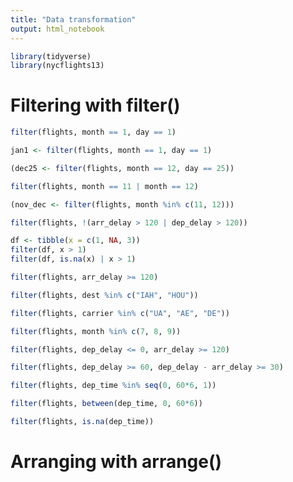 ```yaml
---
title: "Data transformation"
output: html_notebook
---
```



```r
library(tidyverse)
library(nycflights13)
```

# Filtering with filter()

```r
filter(flights, month == 1, day == 1)
```

```r
jan1 <- filter(flights, month == 1, day == 1)
```

```r
(dec25 <- filter(flights, month == 12, day == 25))
```

```r
filter(flights, month == 11 | month == 12)
```

```r
(nov_dec <- filter(flights, month %in% c(11, 12)))
```


```r
filter(flights, !(arr_delay > 120 | dep_delay > 120))
```

```r
df <- tibble(x = c(1, NA, 3))
filter(df, x > 1)
filter(df, is.na(x) | x > 1)
```

```r
filter(flights, arr_delay >= 120)
```

```r
filter(flights, dest %in% c("IAH", "HOU"))
```

```r
filter(flights, carrier %in% c("UA", "AE", "DE"))
```

```r
filter(flights, month %in% c(7, 8, 9))
```

```r
filter(flights, dep_delay <= 0, arr_delay >= 120)
```

```r
filter(flights, dep_delay >= 60, dep_delay - arr_delay >= 30)
```

```r
filter(flights, dep_time %in% seq(0, 60*6, 1))
```

```r
filter(flights, between(dep_time, 0, 60*6))
```

```r
filter(flights, is.na(dep_time))
```

# Arranging with arrange()

```r

```

